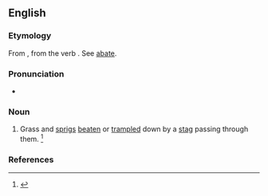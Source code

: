 ==English==

===Etymology===
From {{der|en|fro|abateure}}, from the verb {{m|fro|abatre||to knock down, to destroy}}. See [[abate]].

===Pronunciation===
* {{a|GenAm}} {{IPA|en|/ˈæb.ə.tjʊɹ/}}

===Noun===
{{en-noun}}

# {{lb|en|usually|in the plural}} Grass and [[sprigs]] [[beaten]] or [[trampled]] down by a [[stag]] passing through them. {{defdate|Late 16<sup>th</sup> century.}}<ref>{{R:SOED5|page=2}}</ref>

===References===
<references />